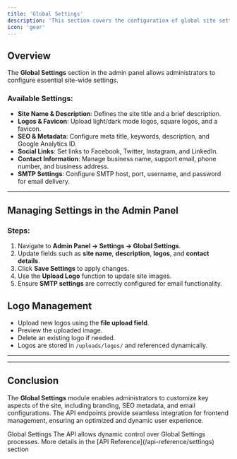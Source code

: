```yaml
---
title: 'Global Settings'
description: 'This section covers the configuration of global site settings, including site details, SEO metadata, logos, and SMTP settings. Administrators can manage these settings to customize the site experience.'
icon: 'gear'
---
```


## Overview
The **Global Settings** section in the admin panel allows administrators to configure essential site-wide settings.

### Available Settings:
- **Site Name & Description**: Defines the site title and a brief description.
- **Logos & Favicon**: Upload light/dark mode logos, square logos, and a favicon.
- **SEO & Metadata**: Configure meta title, keywords, description, and Google Analytics ID.
- **Social Links**: Set links to Facebook, Twitter, Instagram, and LinkedIn.
- **Contact Information**: Manage business name, support email, phone number, and business address.
- **SMTP Settings**: Configure SMTP host, port, username, and password for email delivery.

---

## Managing Settings in the Admin Panel

### Steps:
1. Navigate to **Admin Panel → Settings → Global Settings**.
2. Update fields such as **site name**, **description**, **logos**, and **contact details**.
3. Click **Save Settings** to apply changes.
4. Use the **Upload Logo** function to update site images.
5. Ensure **SMTP settings** are correctly configured for email functionality.

## Logo Management

- Upload new logos using the **file upload field**.
- Preview the uploaded image.
- Delete an existing logo if needed.
- Logos are stored in `/uploads/logos/` and referenced dynamically.

---

---
## Conclusion
The **Global Settings** module enables administrators to customize key aspects of the site, including branding, SEO metadata, and email configurations. The API endpoints provide seamless integration for frontend management, ensuring an optimized and dynamic user experience.

<Tip>
Global Settings
The API allows dynamic control over Global Settings processes. More details in the [API Reference](/api-reference/settings) section
</Tip>
